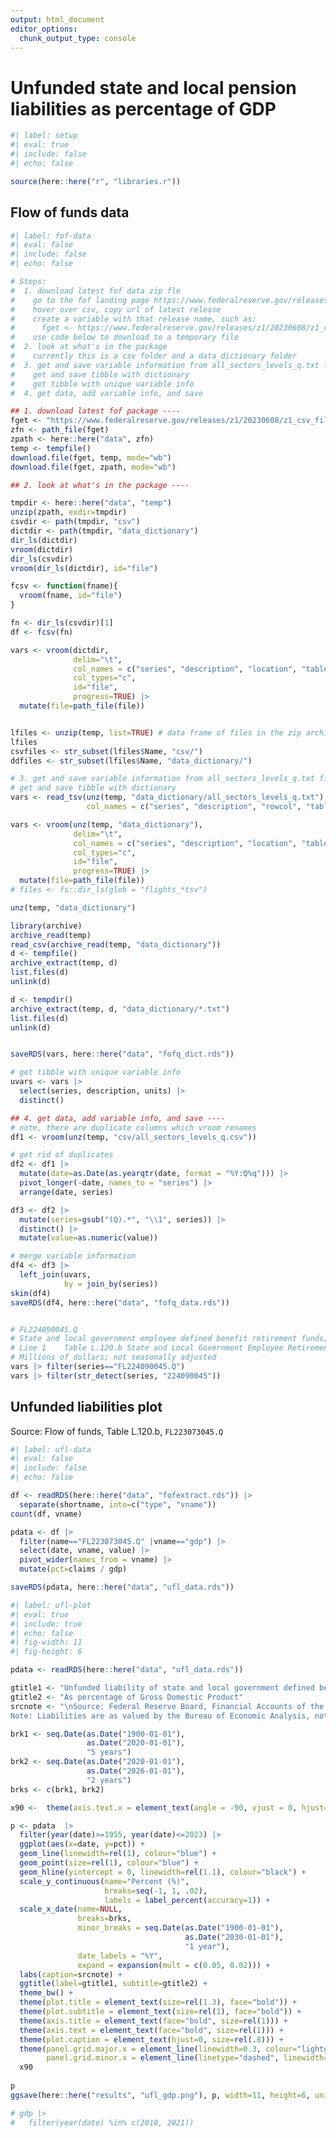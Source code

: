 ```yaml
---
output: html_document
editor_options: 
  chunk_output_type: console
---
```


# Unfunded state and local pension liabilities as percentage of GDP

```r
#| label: setup
#| eval: true
#| include: false
#| echo: false

source(here::here("r", "libraries.r"))

```

## Flow of funds data

```r
#| label: fof-data
#| eval: false
#| include: false
#| echo: false

# Steps:
#  1. download latest fof data zip fle
#    go to the fof landing page https://www.federalreserve.gov/releases/z1/
#    hover over csv, copy url of latest release
#    create a variable with that release name, such as:
#      fget <- https://www.federalreserve.gov/releases/z1/20230608/z1_csv_files.zip"
#    use code below to download to a temporary file
#  2. look at what's in the package
#    currently this is a csv folder and a data_dictionary folder
#  3. get and save variable information from all_sectors_levels_q.txt file
#    get and save tibble with dictionary
#    get tibble with unique variable info
#  4. get data, add variable info, and save

## 1. download latest fof package ----
fget <- "https://www.federalreserve.gov/releases/z1/20230608/z1_csv_files.zip"
zfn <- path_file(fget)
zpath <- here::here("data", zfn)
temp <- tempfile()
download.file(fget, temp, mode="wb")
download.file(fget, zpath, mode="wb")

## 2. look at what's in the package ----

tmpdir <- here::here("data", "temp")
unzip(zpath, exdir=tmpdir)
csvdir <- path(tmpdir, "csv")
dictdir <- path(tmpdir, "data_dictionary")
dir_ls(dictdir)
vroom(dictdir)
dir_ls(csvdir)
vroom(dir_ls(dictdir), id="file")

fcsv <- function(fname){
  vroom(fname, id="file")
}

fn <- dir_ls(csvdir)[1]
df <- fcsv(fn)

vars <- vroom(dictdir,
              delim="\t",
              col_names = c("series", "description", "location", "table", "units"),
              col_types="c",
              id="file",
              progress=TRUE) |> 
  mutate(file=path_file(file))


lfiles <- unzip(temp, list=TRUE) # data frame of files in the zip archive
lfiles
csvfiles <- str_subset(lfiles$Name, "csv/")
ddfiles <- str_subset(lfiles$Name, "data_dictionary/")

# 3. get and save variable information from all_sectors_levels_q.txt file ----
# get and save tibble with dictionary
vars <- read_tsv(unz(temp, "data_dictionary/all_sectors_levels_q.txt"),
                 col_names = c("series", "description", "rowcol", "table", "units"))

vars <- vroom(unz(temp, "data_dictionary"),
              delim="\t",
              col_names = c("series", "description", "location", "table", "units"),
              col_types="c",
              id="file",
              progress=TRUE) |> 
  mutate(file=path_file(file))
# files <- fs::dir_ls(glob = "flights_*tsv")

unz(temp, "data_dictionary")

library(archive)
archive_read(temp)
read_csv(archive_read(temp, "data_dictionary"))
d <- tempfile()
archive_extract(temp, d)
list.files(d)
unlink(d)

d <- tempdir()
archive_extract(temp, d, "data_dictionary/*.txt")
list.files(d)
unlink(d)


saveRDS(vars, here::here("data", "fofq_dict.rds"))

# get tibble with unique variable info
uvars <- vars |> 
  select(series, description, units) |> 
  distinct()

## 4. get data, add variable info, and save ----
# note, there are duplicate columns which vroom renames
df1 <- vroom(unz(temp, "csv/all_sectors_levels_q.csv"))

# get rid of duplicates
df2 <- df1 |> 
  mutate(date=as.Date(as.yearqtr(date, format = "%Y:Q%q"))) |> 
  pivot_longer(-date, names_to = "series") |> 
  arrange(date, series)

df3 <- df2 |> 
  mutate(series=gsub("(Q).*", "\\1", series)) |> 
  distinct() |> 
  mutate(value=as.numeric(value))

# merge variable information
df4 <- df3 |>
  left_join(uvars,
            by = join_by(series))
skim(df4)
saveRDS(df4, here::here("data", "fofq_data.rds"))


# FL224090045.Q
# State and local government employee defined benefit retirement funds; total financial assets
# Line 1	Table L.120.b State and Local Government Employee Retirement Funds: Defined Benefit Plans
# Millions of dollars; not seasonally adjusted
vars |> filter(series=="FL224090045.Q")
vars |> filter(str_detect(series, "224090045"))


```


## Unfunded liabilities plot

Source: Flow of funds, Table L.120.b, `FL223073045.Q`


```r
#| label: ufl-data
#| eval: false
#| include: false
#| echo: false

df <- readRDS(here::here("data", "fofextract.rds")) |> 
  separate(shortname, into=c("type", "vname")) 
count(df, vname)

pdata <- df |> 
  filter(name=="FL223073045.Q" |vname=="gdp") |> 
  select(date, vname, value) |> 
  pivot_wider(names_from = vname) |>  
  mutate(pct=claims / gdp)

saveRDS(pdata, here::here("data", "ufl_data.rds"))

```


```r
#| label: ufl-plot
#| eval: true
#| include: true
#| echo: false
#| fig-width: 11
#| fig-height: 6

pdata <- readRDS(here::here("data", "ufl_data.rds"))

gtitle1 <- "Unfunded liability of state and local government defined benefit pension plans"
gtitle2 <- "As percentage of Gross Domestic Product"
srcnote <- "\nSource: Federal Reserve Board, Financial Accounts of the United States, Tables L.120.b and F.2
Note: Liabilities are as valued by the Bureau of Economic Analysis, not actuaries."

brk1 <- seq.Date(as.Date("1900-01-01"),
                 as.Date("2020-01-01"),
                 "5 years")
brk2 <- seq.Date(as.Date("2020-01-01"),
                 as.Date("2026-01-01"),
                 "2 years")
brks <- c(brk1, brk2)

x90 <-  theme(axis.text.x = element_text(angle = -90, vjust = 0, hjust=0.5))

p <- pdata  |> 
  filter(year(date)>=1955, year(date)<=2023) |> 
  ggplot(aes(x=date, y=pct)) +
  geom_line(linewidth=rel(1), colour="blue") +
  geom_point(size=rel(1), colour="blue") +
  geom_hline(yintercept = 0, linewidth=rel(1.1), colour="black") +
  scale_y_continuous(name="Percent (%)", 
                     breaks=seq(-1, 1, .02),
                     labels = label_percent(accuracy=1)) +
  scale_x_date(name=NULL,
               breaks=brks,
               minor_breaks = seq.Date(as.Date("1900-01-01"),
                                       as.Date("2030-01-01"),
                                       "1 year"),
               date_labels = "%Y",
               expand = expansion(mult = c(0.05, 0.02))) +
  labs(caption=srcnote) +
  ggtitle(label=gtitle1, subtitle=gtitle2) +
  theme_bw() +
  theme(plot.title = element_text(size=rel(1.3), face="bold")) +
  theme(plot.subtitle = element_text(size=rel(1), face="bold")) +
  theme(axis.title = element_text(face="bold", size=rel(1))) +
  theme(axis.text = element_text(face="bold", size=rel(1))) +
  theme(plot.caption = element_text(hjust=0, size=rel(.8))) +
  theme(panel.grid.major.x = element_line(linewidth=0.3, colour="lightgrey"),
        panel.grid.minor.x = element_line(linetype="dashed", linewidth=0.1, colour="#d9d9d9")) +
  x90
  
p
ggsave(here::here("results", "ufl_gdp.png"), p, width=11, height=6, units="in", scale=1)

# gdp |> 
#   filter(year(date) %in% c(2010, 2021))


```

